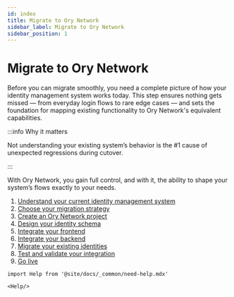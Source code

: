 ```yaml
---
id: index
title: Migrate to Ory Network
sidebar_label: Migrate to Ory Network
sidebar_position: 1
---
```


# Migrate to Ory Network

Before you can migrate smoothly, you need a complete picture of how your identity management system works today. This step ensures 
nothing gets missed — from everyday login flows to rare edge cases — and sets the foundation for mapping existing functionality to 
Ory Network's equivalent capabilities.

:::info Why it matters

Not understanding your existing system’s behavior is the #1 cause of unexpected regressions during cutover.

:::

With Ory Network, you gain full control, and with it, the ability to shape your system’s flows exactly to your needs.

1. [Understand your current identity management system](migrate-to-ory)
1. [Choose your migration strategy](migrate-strategies)
1. [Create an Ory Network project](create-project)
1. [Design your identity schema](design-id-schema)
1. [Integrate your frontend](integrate-frontend)
1. [Integrate your backend](integrate-backend)
1. [Migrate your existing identities](migrate-identities)
1. [Test and validate your integration](test-validate)
1. [Go live](go-live)

```mdx-code-block
import Help from '@site/docs/_common/need-help.mdx'

<Help/>
```
